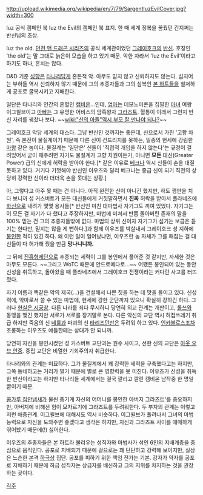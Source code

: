 http://upload.wikimedia.org/wikipedia/en/7/79/SargentIuzEvilCover.jpg?width=300

Iuz 공식 캠페인 북 Iuz the Evil의 캠페인 북 표지. 한 때 세계 정복을 꿈꿨던 간지쩌는 반신님의 초상.

Iuz the old. [[던전 앤 드래곤 시리즈]]의 공식 세계관이었던 [[그레이호크]]의 [[반신]]. 호칭인 'the old'는 말 그대로 늙은이 모습을 하고 있기 때문. 악한 자라서 'Iuz the Evil'이라고 하기도 하나, 흔치는 않다. 

D&D 기준 [[성향]]은 [[타나리]]답게 혼돈적 악. 아무도 믿지 않고 신뢰하지도 않는다. 심지어는 부하들 역시 신뢰하지 않기 때문에 그의 추종자들과 그의 심복인 [[본 하트]]들을 철저하게 공포로 굴복시키고 지배한다.

일단은 타나리와 인간의 혼혈인 [[캠비온]]…인데, [[엄마]]는 데모노미콘을 집필한 [[마녀]] 여왕 이그윌브이고 [[아빠]]는 그 유명한 어비스의 암흑왕자 [[그라즈트]]. 혈통이 이래서 그런지 반신 자리를 꿰찼나 보다. ~~[[wiki:"신의 아들"역시 부모 잘 만나야 되나?]]~~

그레이호크 악당 세계의 대스타. 그냥 반신인 것까지는 좋은데, 신으로서 가진 '고향 차원', 즉 본진이 물질계이기 때문에 다른 신이 건드리지를 못하는, 일종의 현세에 강림한 [[마왕]] 같은 놈이다. 물질계는 '일단은' 신들이 '직접적 개입을 하지 않는다'는 규정이 걸 려있어서 굳이 패주려면 자기도 물질계가 고향 차원이든가, 아니면 '''모든''' 대신(Greater Power) 급의 신에게 허락을 받아야 한다.[* 같은 이유로 [[베크나]] 역시 신들이 손을 대질 못하고 있다. 거기다 기껏해야 반신인 이우즈와 달리 베크나는 중급 신이 되기 직전의 상당히 강력한 신이라 더더욱 손을 못대는 상황.]

아, 그렇다고 아주 못 패는 건 아니다. 아직 완전한 신이 아니긴 했지만, 하도 깽판을 치다 보니까 성 커스버트가 모든 대신들에게 거짓말하면서 '''진짜''' 허락을 받아서 플라네즈에 [[화신]]으로 내려가 몇몇 용사들[* 반신인 미친 대마법사 자기그도 끼여 있었다. 자기그는 이 모든 걸 자기가 다 했다고 주장하지만, 마법에 미쳐서 반쯤 돌아버린 존재의 말을 100% 믿는 건 그의 추종자들밖에 없다. 마법의 상위 신이자 자기그가 섬기는 보콥은 듣기는 한다만, 믿지는 않을 게 뻔하다.]과 함께 이우즈를 박살내서 그레이호크 성 지하에 [[봉인]]한 적이 있긴 하다. 왜 이런 일이 일어났냐면, 이우즈란 놈 자체가 그를 패잡는 걸 대신들이 다 허가해 줬을 만큼 '''망나니니까.'''

그 뒤에 [[진홍형제단]]으로 추종되는 세력이 그를 봉인에서 풀어준 것 같지만, 자세한 것은 아무도 모른다. ~~그리고 WoTC 때문에 안드로메다로...~~ 어쨌든 봉인되어 있는 동안 신성을 취득하고, 돌아왔을 때 플라네즈에서 그레이호크 전쟁이라는 커다란 사고를 터뜨렸다.


자기 이름과 똑같은 악의 제국(…)을 건설해서 나쁜 짓을 하는 데 맛을 들이고 있다. 신성력에, 악마로서 쓸 수 있는 마법에, 현세에 강한 군단까지 있으니 확실히 강하긴 하다. 그러나 [[현실은 시궁창]]. 다른 나라를 죄다 무시하니 당연히 외교 관계는 개판이고, [[롤쓰]]와 동맹을 맺긴 했지만 서로가 서로를 장기말로 본다. 다른 악신의 교단 역시 허접쓰레기 취급 하지만 죽음의 신 [[네룰]]과 파괴의 신 [[타리즈던]]만은 두려워 하고 있다. [[인카불로스]]조차 조롱하는 이우즈도 얘들한테는 상대가 안 되니까.

당연히 자신을 봉인시켰던 성 커스버트 교단과는 원수 사이고, 선한 신의 교단은 [[아웃 오브 안중]]. 중립 교단은 비열한 기회주의자 취급한다.

타나리와의 관계는 미묘하다. 그가 물질계에서 꽤 강력한 세력을 구축했다고는 하지만, 그쪽 동네하고는 거리가 멀기 때문에 별로 큰 영향력을 못 미친다. 이우즈가 신성을 취득한 반신이라고는 하지만 타나리들 세계에서는 결국 깔리고 깔린 캠비온 남작중 한 명일 뿐이기 때문. 

[[콩가루 집안]]냄새가 물씬 풍기게 자신의 어머니를 봉인한 아버지 그라즈트'를 증오하지만, 아버지에 비해선 힘이 모자르기에 그라즈트를 두려워한다. 두 부자의 관계는 이렇고 저런 애증관계. 이그윌브에 대해서도 역시 비슷하다. 이그윌브가 풀려나서 그녀의 마법 능력으로 자신을 도와주면 좋겠다고 생각은 하지만, 자신과 그라즈트 사이를 애매하게 엮어놨기 때문에(!) 싫어한다.

이우즈의 추종자들은 본 하트라 불리우는 성직자와 마법사가 섞인 6인의 지배계층을 중심으로 움직인다. 공포로 지배되기 때문에 겉으로는 꽤 단단하고 강력해 보이지만, 실상은 느슨한 본격 [[하극상]] 집단. 공포를 피하기 위한 책임 전가는 기본. 강자가 약자를 공포로 지배하기 때문에 하급 성직자는 상급자를 배신하고 그의 지위를 차지하는 것을 권장하는 곳이다.

[[각주]]
